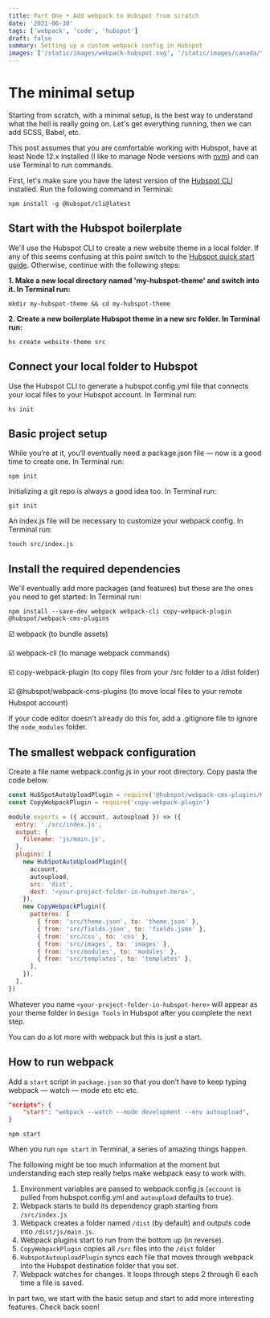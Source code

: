 ```yaml
---
title: Part One • Add webpack to Hubspot from scratch
date: '2021-06-30'
tags: ['webpack', 'code', 'hubspot']
draft: false
summary: Setting up a custom webpack config in Hubspot
images: ['/static/images/webpack-hubspot.svg', '/static/images/canada/toronto.jpg']
---
```


# The minimal setup

Starting from scratch, with a minimal setup, is the best way to understand what the hell is really going on. Let's get everything running, then we can add SCSS, Babel, etc.

This post assumes that you are comfortable working with Hubspot, have at least Node 12.x installed (I like to manage Node versions with [nvm](https://github.com/nvm-sh/nvm)) and can use Terminal to run commands.

First, let's make sure you have the latest version of the [Hubspot CLI](https://developers.hubspot.com/docs/cms/developer-reference/local-development-cli) installed. Run the following command in Terminal:

```
npm install -g @hubspot/cli@latest
```

## Start with the Hubspot boilerplate

We'll use the Hubspot CLI to create a new website theme in a local folder. If any of this seems confusing at this point switch to the [Hubspot quick start guide](https://developers.hubspot.com/docs/cms/guides/getting-started?hsCtaTracking=28bfd0e9-ec05-48a5-b069-ce20015f54ac%7Cc66b91fb-14b1-4c35-ab0d-7e4af8000592). Otherwise, continue with the following steps:

**1. Make a new local directory named 'my-hubspot-theme' and switch into it. In Terminal run:**

```
mkdir my-hubspot-theme && cd my-hubspot-theme
```

**2. Create a new boilerplate Hubspot theme in a new src folder. In Terminal run:**

```
hs create website-theme src
```

## Connect your local folder to Hubspot

Use the Hubspot CLI to generate a hubspot.config.yml file that connects your local files to your Hubspot account. In Terminal run:

```
hs init
```

## Basic project setup

While you’re at it, you’ll eventually need a package.json file — now is a good time to create one. In Terminal run:

```
npm init
```

Initializing a git repo is always a good idea too. In Terminal run:

```
git init
```

An index.js file will be necessary to customize your webpack config. In Terminal run:

```
touch src/index.js
```

## Install the required dependencies

We'll eventually add more packages (and features) but these are the ones you need to get started: In Terminal run:

```
npm install --save-dev webpack webpack-cli copy-webpack-plugin @hubspot/webpack-cms-plugins
```

☑️ webpack (to bundle assets)

☑️ webpack-cli (to manage webpack commands)

☑️ copy-webpack-plugin (to copy files from your /src folder to a /dist folder)

☑️ @hubspot/webpack-cms-plugins (to move local files to your remote Hubspot account)

If your code editor doesn't already do this for, add a .gitignore file to ignore the `node_modules` folder.

## The smallest webpack configuration

Create a file name webpack.config.js in your root directory. Copy pasta the code below.

```js
const HubSpotAutoUploadPlugin = require('@hubspot/webpack-cms-plugins/HubSpotAutoUploadPlugin')
const CopyWebpackPlugin = require('copy-webpack-plugin')

module.exports = ({ account, autoupload }) => ({
  entry: './src/index.js',
  output: {
    filename: 'js/main.js',
  },
  plugins: [
    new HubSpotAutoUploadPlugin({
      account,
      autoupload,
      src: 'dist',
      dest: '<your-project-folder-in-hubspot-here>',
    }),
    new CopyWebpackPlugin({
      patterns: [
        { from: 'src/theme.json', to: 'theme.json' },
        { from: 'src/fields.json', to: 'fields.json' },
        { from: 'src/css', to: 'css' },
        { from: 'src/images', to: 'images' },
        { from: 'src/modules', to: 'modules' },
        { from: 'src/templates', to: 'templates' },
      ],
    }),
  ],
})
```

Whatever you name `<your-project-folder-in-hubspot-here>` will appear as your theme folder in `Design Tools` in Hubspot after you complete the next step.

You can do a lot more with webpack but this is just a start.

## How to run webpack

Add a `start` script in `package.json` so that you don’t have to keep typing webpack — watch — mode etc etc etc.

```json
"scripts": {
    "start": "webpack --watch --mode development --env autoupload",
}
```

```
npm start
```

When you run `npm start` in Terminal, a series of amazing things happen.

The following might be too much information at the moment but understanding each step really helps make webpack easy to work with.

1. Environment variables are passed to webpack.config.js (`account` is pulled from hubspot.config.yml and `autoupload` defaults to true).
2. Webpack starts to build its dependency graph starting from `/src/index.js`
3. Webpack creates a folder named `/dist` (by default) and outputs code into `/dist/js/main.js`.
4. Webpack plugins start to run from the bottom up (in reverse).
5. `CopyWebpackPlugin` copies all `/src` files into the `/dist` folder
6. `HubspotAutouploadPlugin` syncs each file that moves through webpack into the Hubspot destination folder that you set.
7. Webpack watches for changes. It loops through steps 2 through 6 each time a file is saved.

In part two, we start with the basic setup and start to add more interesting features. Check back soon!
